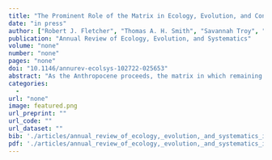 ```yaml
---
title: "The Prominent Role of the Matrix in Ecology, Evolution, and Conservation"
date: "in press"
author: ["Robert J. Fletcher", "Thomas A. H. Smith", "Savannah Troy", "Nicholas Kortessis", "Edgar C. Turner", "Emilio M. Bruna", "Robert D. Holt"]
publication: "Annual Review of Ecology, Evolution, and Systematics"
volume: "none"
number: "none"
pages: "none"
doi: "10.1146/annurev-ecolsys-102722-025653"
abstract: "As the Anthropocene proceeds, the matrix in which remaining habitats are embedded is an increasingly dominant component of altered landscapes. The matrix appears to have diverse and far-reaching effects, yet our understanding of the causes and consequences of these effects remains limited. We first synthesize the broad range of perspectives on the matrix, provide a generalized framing that captures these perspectives, and propose hypotheses for how and why the matrix matters for ecological and evolutionary processes. We then summarize evidence for these hypotheses from experiments in which the matrix was manipulated. Nearly all experiments revealed matrix effects, including changes in local spillover, individual movement and dispersal, and use of resources in the matrix. Finally, we discuss how the matrix has been, and should be, incorporated into conservation and management and suggest future issues to advance research on and applications of the matrix in ecology, evolution, and conservation."
categories: 
  - 
url: "none"
image: featured.png
url_preprint: ""
url_code: ""
url_dataset: ""
bib: './articles/annual_review_of_ecology,_evolution,_and_systematics_in press_75/cite.bib'
pdf: './articles/annual_review_of_ecology,_evolution,_and_systematics_in press_75/annurev-ecolsys-102722-025653html_NA.pdf'
---
```

